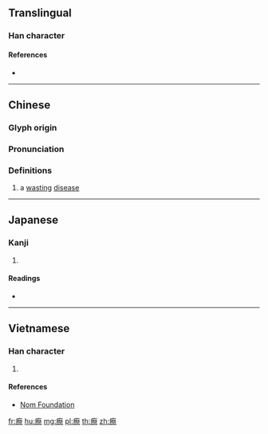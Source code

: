 {{character info/new}}
==Translingual==

===Han character===
{{Han char|rn=104|rad=疒|as=11|sn=16|four=00191|canj=KBOF|ids=⿸疒祭}}

====References====
* {{Han ref|kx=0779.260|dkj=22458|dj=1189.130|hdz=42694.060|uh=7635|ud=30261|bh=EA71|bd=60017}}

----

==Chinese==
{{zh-forms}}

===Glyph origin===
{{Han etym}}

===Pronunciation===
{{zh-pron
|m=zhài
|c=zaai3
|mc=y
|oc=y
|ma=
|cat=n
}}

===Definitions===
{{zh-hanzi}}

# a [[wasting]] [[disease]]

----

==Japanese==

===Kanji===
{{ja-kanji|grade=|rs=疒11}}

# {{defn|lang=ja|sort=疒11}}

====Readings====
* {{ja-readings|on=[[さい]] (sai), [[せい]] (sei)|kun=[[やむ]] (yamu)|nanori=}}

----

==Vietnamese==

===Han character===
{{vi-readings|rs=疒11| hanviet = trái}}

# {{defn|lang=vi|sort=疒11}}

====References====
*[http://nomfoundation.org/common/nom_details.php?codepoint=7635 Nom Foundation]

[[fr:瘵]]
[[hu:瘵]]
[[mg:瘵]]
[[pl:瘵]]
[[th:瘵]]
[[zh:瘵]]